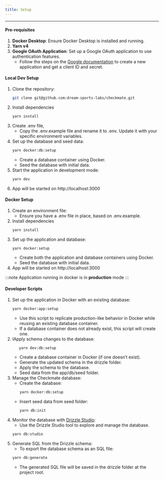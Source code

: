 ```yaml
---
title: Setup
---
```



---

#### Pre-requisites

1. **Docker Desktop**: Ensure Docker Desktop is installed and running.
2. **Yarn v4**
3. **Google OAuth Application**: Set up a Google OAuth application to use authentication features.
   - Follow the steps on the [Google documentation](https://developers.google.com/identity/protocols/oauth2/web-server#creatingcred) to create a new application and get a client ID and secret.

#### Local Dev Setup

<Steps>

1. Clone the repository:
   ```sh frame="none"
   git clone git@github.com:dream-sports-labs/checkmate.git
   ```
2. Install dependencies
   ```sh frame="none"
   yarn install
   ```
3. Create .env file,
   - Copy the .env.example file and rename it to .env. Update it with your specific environment variables.
4. Set up the database and seed data:
   ```sh frame="none"
   yarn docker:db:setup
   ```
   - Create a database container using Docker.
   - Seed the database with initial data.
5. Start the application in development mode:
   ```sh frame="none"
   yarn dev
   ```
6. App will be started on http://localhost:3000

</Steps>

#### Docker Setup

<Steps>

1. Create an environment file:
   - Ensure you have a .env file in place, based on .env.example.
2. Install dependencies
   ```sh frame="none"
   yarn install
   ```
3. Set up the application and database:
   ```sh frame="none"
   yarn docker:setup
   ```
   - Create both the application and database containers using Docker.
   - Seed the database with initial data.
4. App will be started on http://localhost:3000

</Steps>

:::note
Application running in docker is in **production** mode
:::

#### Developer Scripts

1. Set up the application in Docker with an existing database:
   ```sh frame="none"
   yarn docker:app:setup
   ```
   - Use this script to replicate production-like behavior in Docker while reusing an existing database container.
   - If a database container does not already exist, this script will create one.
2. IApply schema changes to the database:
   ```sh frame="none"
      yarn dev:db:setup
   ```
   - Create a database container in Docker (if one doesn’t exist).
   - Generate the updated schema in the drizzle folder.
   - Apply the schema to the database.
   - Seed data from the app/db/seed folder.
3. Manage the Checkmate database:
   - Create the database:
     ```sh frame="none"
     yarn docker:db:setup
     ```
   - Insert seed data from seed folder:
     ```sh frame="none"
     yarn db:init
     ```
4. Monitor the database with [Drizzle Studio](https://orm.drizzle.team/docs/overview):
   - Use the Drizzle Studio tool to explore and manage the database.
   ```sh frame="none"
   yarn db:studio
   ```
5. Generate SQL from the Drizzle schema:
   - To export the database schema as an SQL file:
   ```sh frame="none"
   yarn db:generate
   ```
   - The generated SQL file will be saved in the drizzle folder at the project root.
